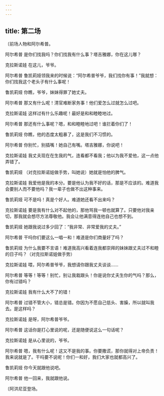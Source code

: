 ```yaml
---
---
---
```

title: 第二场
---




〔前场人物和阿尔希普。





阿尔希普 是你们找我吗？你们找我有什么事？塔吉雅娜，你在这儿哪？

克拉斯诺娃 在这儿，爷爷。

阿尔希普 鲁凯莉娅领我来的时候说：“阿尔希普爷爷，我们找你有事！”我就想：你们找我这个老头子有什么事呢！

鲁凯莉娅 你瞧，爷爷，妹妹得罪了她丈夫。

阿尔希普 那又有什么呢！清官难断家务事！他们爱怎么过就怎么过吧。

克拉斯诺娃 这样过有什么乐趣呢！最好是和和睦睦地过。

阿尔希普 那还有什么事呢？嗯，和和睦睦地过吧！谁拦着你们了！

鲁凯莉娅 你瞧，他的态度太粗暴了，这是我们不习惯的。

阿尔希普 你别忙，别插嘴！她自己有嘴。塔吉雅娜，你说吧！

克拉斯诺娃 我丈夫现在在生我的气，连看都不看我；他以为我不爱他，这一点他弄错了。

鲁凯莉娅 （对克拉斯诺娃做手势，叫她说）她就是怕他的脾气。

克拉斯诺娃 我爱他是我的本分。要是他认为我不好的话，那是不应该的。难道我会要别人而不要他吗？我一辈子也做不出这种事来。

鲁凯莉娅 可不是吗！真是个好人。难道她还看不出来吗？

克拉斯诺娃 要是我有什么对不起他的，那他骂我一顿也就算了。只要他对我亲切，那我就会想尽方法尊敬他。我会让他满意得连他自己也想不到。

鲁凯莉娅 她跟我说过多少回了：“我非常、非常爱我的丈夫。”

阿尔希普 干吗你们要这么一唱一和！难道是你们商量好了吗？

鲁凯莉娅 为什么我要不言语！难道我高兴看着连我都崇拜的妹妹跟丈夫过不和睦的日子吗？（对克拉斯诺娃做手势）

克拉斯诺娃 喂，阿尔希普爷爷，我想请你跟我丈夫谈谈……

阿尔希普 等等！等等！别忙，别让我栽跟头！你是说你丈夫生你的气吗？那么，你有过错吗？

克拉斯诺娃 我有什么大不了的错！

阿尔希普 过错不管大小，错总是错。你因为不愿自己低头、害臊，所以就叫我去。是这样吗？

克拉斯诺娃 是呀，阿尔希普爷爷。

阿尔希普 这话你是打心里说的呢，还是随便说这么一句话呢？

克拉斯诺娃 是从心里说的，爷爷。

阿尔希普 嗯，我有什么呢！这又不是我的事。你要撒谎，那你就得对上帝负责！我来说就是了。干吗要不说呢！你们一和好，我们大家也就都高兴了。

鲁凯莉娅 你今天就跟他说吧。

阿尔希普 他一回来，我就跟他说。

〔阿洪尼亚登场。